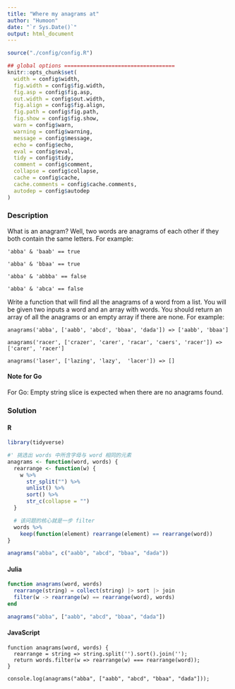 ```yaml
---
title: "Where my anagrams at"
author: "Humoon"
date: "`r Sys.Date()`"
output: html_document
---
```



```r
source("./config/config.R")

## global options ===================================
knitr::opts_chunk$set(
  width = config$width,
  fig.width = config$fig.width,
  fig.asp = config$fig.asp,
  out.width = config$out.width,
  fig.align = config$fig.align,
  fig.path = config$fig.path,
  fig.show = config$fig.show,
  warn = config$warn,
  warning = config$warning,
  message = config$message,
  echo = config$echo,
  eval = config$eval,
  tidy = config$tidy,
  comment = config$comment,
  collapse = config$collapse,
  cache = config$cache,
  cache.comments = config$cache.comments,
  autodep = config$autodep
)
```



### Description


What is an anagram? Well, two words are anagrams of each other if they both contain the same letters. For example:

```
'abba' & 'baab' == true

'abba' & 'bbaa' == true

'abba' & 'abbba' == false

'abba' & 'abca' == false
```

Write a function that will find all the anagrams of a word from a list. You will be given two inputs a word and an array with words. You should return an array of all the anagrams or an empty array if there are none. For example:

```
anagrams('abba', ['aabb', 'abcd', 'bbaa', 'dada']) => ['aabb', 'bbaa']

anagrams('racer', ['crazer', 'carer', 'racar', 'caers', 'racer']) => ['carer', 'racer']

anagrams('laser', ['lazing', 'lazy',  'lacer']) => []
```

#### Note for Go
For Go: Empty string slice is expected when there are no anagrams found.


### Solution

#### R
```r
library(tidyverse)

#' 挑选出 words 中所含字母与 word 相同的元素
anagrams <- function(word, words) {
  rearrange <- function(w) {
    w %>%
      str_split("") %>%
      unlist() %>%
      sort() %>%
      str_c(collapse = "")
  }

  # 该问题的核心就是一步 filter
  words %>%
    keep(function(element) rearrange(element) == rearrange(word))
}

anagrams("abba", c("aabb", "abcd", "bbaa", "dada"))
```


#### Julia
```julia
function anagrams(word, words)
  rearrange(string) = collect(string) |> sort |> join
  filter(w -> rearrange(w) == rearrange(word), words)
end

anagrams("abba", ["aabb", "abcd", "bbaa", "dada"])

```


#### JavaScript

```node
function anagrams(word, words) {
  rearrange = string => string.split('').sort().join('');
  return words.filter(w => rearrange(w) === rearrange(word));
}

console.log(anagrams("abba", ["aabb", "abcd", "bbaa", "dada"]));
```


